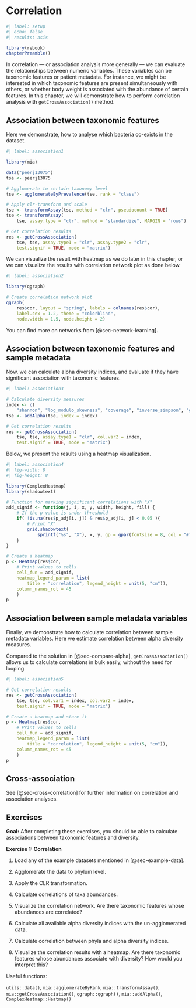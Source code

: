 # Correlation {#sec-correlation}

```r
#| label: setup
#| echo: false
#| results: asis

library(rebook)
chapterPreamble()
```

In correlation — or association analysis more generally — we can evaluate the
relationships between numeric variables. These variables can be taxonomic
features or patient metadata. For instance, we might be interested in which
taxonomic features are present simultaneously with others, or whether body
weight is associated with the abundance of certain features. In this chapter,
we will demonstrate how to perform correlation analysis with
`getCrossAssociation()` method.

## Association between taxonomic features

Here we demonstrate, how to analyse which bacteria co-exists in the dataset.

```r
#| label: association1

library(mia)

data("peerj13075")
tse <- peerj13075

# Agglomerate to certain taxonomy level
tse <- agglomerateByPrevalence(tse, rank = "class")

# Apply clr-transform and scale
tse <- transformAssay(tse, method = "clr", pseudocount = TRUE)
tse <- transformAssay(
    tse, assay.type = "clr", method = "standardize", MARGIN = "rows")

# Get correlation results
res <- getCrossAssociation(
    tse, tse, assay.type1 = "clr", assay.type2 = "clr",
    test.signif = TRUE, mode = "matrix")
```

We can visualize the result with heatmap as we do later in this chapter, or
we can visualize the results with correlation network plot as done below.

```r
#| label: association2

library(qgraph)

# Create correlation network plot
qgraph(
    res$cor, layout = "spring", labels = colnames(res$cor),
    label.cex = 1.2, theme = "colorblind",
    node.width = 1.5, node.height = 2)
```

You can find more on networks from [@sec-network-learning].

## Association between taxonomic features and sample metadata

Now, we can calculate alpha diversity indices, and evaluate if they have
significant association with taxonomic features.

```r
#| label: association3

# Calculate diversity measures
index <- c(
    "shannon", "log_modulo_skewness", "coverage", "inverse_simpson", "gini")
tse <- addAlpha(tse, index = index)

# Get correlation results
res <- getCrossAssociation(
    tse, tse, assay.type1 = "clr", col.var2 = index,
    test.signif = TRUE, mode = "matrix")
```

Below, we present the results using a heatmap visualization.

```r
#| label: association4
#| fig-width: 8
#| fig-height: 8

library(ComplexHeatmap)
library(shadowtext)

# Function for marking significant correlations with "X"
add_signif <- function(j, i, x, y, width, height, fill) {
    # If the p-value is under threshold
    if( !is.na(res$p_adj[i, j]) & res$p_adj[i, j] < 0.05 ){
        # Print "X"
        grid.shadowtext(
            sprintf("%s", "X"), x, y, gp = gpar(fontsize = 8, col = "#f5f5f5"))
    }
}

# Create a heatmap
p <- Heatmap(res$cor,
    # Print values to cells
    cell_fun = add_signif,
    heatmap_legend_param = list(
        title = "correlation", legend_height = unit(5, "cm")),
    column_names_rot = 45
    )
p
```

## Association between sample metadata variables {#sec-alpha-correlation}

Finally, we demonstrate how to calculate correlation between sample metadata
variables. Here we estimate correlation between alpha diversity measures.

Compared to the solution in [@sec-compare-alpha], `getCrossAssociation()`
allows us to calculate correlations in bulk easily, without the need for
looping.

```r
#| label: association5

# Get correlation results
res <- getCrossAssociation(
    tse, tse, col.var1 = index, col.var2 = index,
    test.signif = TRUE, mode = "matrix")

# Create a heatmap and store it
p <- Heatmap(res$cor,
    # Print values to cells
    cell_fun = add_signif,
    heatmap_legend_param = list(
        title = "correlation", legend_height = unit(5, "cm")),
    column_names_rot = 45
    )
p
```

::: {.callout-tip}
## Cross-association

See [@sec-cross-correlation] for further information on correlation and association analyses.
:::

::: {.callout-tip icon=false}
## Exercises

**Goal:** After completing these exercises, you should be able to calculate
associations between taxonomic features and diversity.

**Exercise 1: Correlation**

1. Load any of the example datasets mentioned in [@sec-example-data].

2. Agglomerate the data to phylum level.

3. Apply the CLR transformation.

4. Calculate correlations of taxa abundances.

5. Visualize the correlation network. Are there taxonomic features whose
abundances are correlated?

6. Calculate all available alpha diversity indices with the un-agglomerated
data.

7. Calculate correlation between phyla and alpha diversity indices.

8. Visualize the correlation results with a heatmap. Are there taxonomic
features whose abundances associate with diversity? How would you interpret
this?

Useful functions:

`utils::data()`, `mia::agglomerateByRank`, `mia::transformAssay()`, `mia::getCrossAssociation()`,
`qgraph::qgraph()`, `mia::addAlpha()`, `ComplexHeatmap::Heatmap()`

:::
